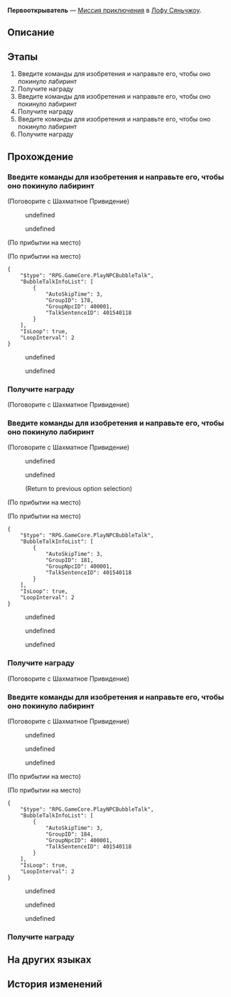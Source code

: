 {{Дополнить|Диалоги.}}
{{Миссия Инфобокс
|id              = 4015403
|Название        = 
|Изображение     = Миссия Освоения Первооткрыватель.png
|Тип             = Миссия приключения
|События         = 
|Глава           = 
|Условия         = Завершена [[Миссия приключения]] ''[[Первооткрыватель]]''
|Персонажи       = Первопроходец; Шахматное Привидение
|СтартЛокация    = [[Лофу Сяньчжоу]] — [[Сад безмятежности]]
|Локации         = Сад безмятежности
|Предыдущая      = 
|Следующая       = 
|Награды         = Кредиты*5 000
}}
'''Первооткрыватель''' — [[Миссия приключения]] в [[Лофу Сяньчжоу]].

==Описание==
{{Описание|<!--официальное описание из Перекрёстка судеб-->}}

==Этапы==
# Введите команды для изобретения и направьте его, чтобы оно покинуло лабиринт
# Получите награду
# Введите команды для изобретения и направьте его, чтобы оно покинуло лабиринт
# Получите награду
# Введите команды для изобретения и направьте его, чтобы оно покинуло лабиринт
# Получите награду

==Прохождение==
{{Дополнить}}


===Введите команды для изобретения и направьте его, чтобы оно покинуло лабиринт===
{{Описание миссии|локация=Сад безмятежности|Не желая мириться с поражением, Шахматное Привидение подготовила новую головоломку «Первооткрыватель». Пора заставить её принять проигрыш.}}
{{Диалог Начало}}

;(Поговорите с Шахматное Привидение)
<!--Unknown TalkSentence: 401540331-->
:{{Диалог|Стрелка}} undefined
:<!--Unknown TalkSentence: 401540333-->
:<!--Unknown TalkSentence: 401540337-->
:{{Диалог|Стрелка}} undefined
:<!--Unknown TalkSentence: 401540335-->
:<!--Unknown TalkSentence: 401540336-->
:<!--Unknown TalkSentence: 401540337-->
<!--Unknown TalkSentence: 401540333-->
<!--Unknown TalkSentence: 401540337-->
;(По прибытии на место)

;(По прибытии на место)
:<!--2-second delay-->
<pre>{
	"$type": "RPG.GameCore.PlayNPCBubbleTalk",
	"BubbleTalkInfoList": [
		{
			"AutoSkipTime": 3,
			"GroupID": 178,
			"GroupNpcID": 400001,
			"TalkSentenceID": 401540118
		}
	],
	"IsLoop": true,
	"LoopInterval": 2
}</pre>
<!--Unknown TalkSentence: 401540351-->
<!--Unknown TalkSentence: 401540352-->
:{{Диалог|Стрелка}} undefined
:{{Диалог|Стрелка}} undefined
<!--Unknown TalkSentence: 401540354-->
<!--Unknown TalkSentence: 401540357-->
<!--Unknown TalkSentence: 401540358-->
<!--Unknown TalkSentence: 401540359-->
<!--Unknown TalkSentence: 401540360-->
<!--Unknown TalkSentence: 401540361-->
{{Диалог Конец}}

===Получите награду===
{{Описание миссии|локация=Сад безмятежности|Благодаря своему превосходному интеллекту вы нашли оптимальное решение.<br />Получите награду из сундука с сокровищами рядом с Шахматным Привидением.}}
{{Диалог Начало}}

;(Поговорите с Шахматное Привидение)
<!--Unknown TalkSentence: 401540161-->
{{Диалог Конец}}

===Введите команды для изобретения и направьте его, чтобы оно покинуло лабиринт===
{{Описание миссии|локация=Сад безмятежности|Не желая мириться с поражением, Шахматное Привидение подготовила новую головоломку «Первооткрыватель». Пора заставить её принять проигрыш.}}
{{Диалог Начало}}

;(Поговорите с Шахматное Привидение)
<!--Unknown TalkSentence: 401540371-->
:{{Диалог|Стрелка}} undefined
:<!--Unknown TalkSentence: 401540373-->
:<!--Unknown TalkSentence: 401540379-->
:{{Диалог|Стрелка}} undefined
:<!--Unknown TalkSentence: 401540375-->
:;(Return to previous option selection)
;(По прибытии на место)

;(По прибытии на место)
:<!--2-second delay-->
<pre>{
	"$type": "RPG.GameCore.PlayNPCBubbleTalk",
	"BubbleTalkInfoList": [
		{
			"AutoSkipTime": 3,
			"GroupID": 181,
			"GroupNpcID": 400001,
			"TalkSentenceID": 401540118
		}
	],
	"IsLoop": true,
	"LoopInterval": 2
}</pre>
<!--Unknown TalkSentence: 401540391-->
:{{Диалог|Стрелка}} undefined
:{{Диалог|Стрелка}} undefined
:{{Диалог|Стрелка}} undefined
{{Диалог Конец}}

===Получите награду===
{{Описание миссии|локация=Сад безмятежности|Благодаря своему превосходному интеллекту вы нашли оптимальное решение.<br />Получите награду из сундука с сокровищами рядом с Шахматным Привидением.}}
{{Диалог Начало}}

;(Поговорите с Шахматное Привидение)
<!--Unknown TalkSentence: 401540161-->
{{Диалог Конец}}

===Введите команды для изобретения и направьте его, чтобы оно покинуло лабиринт===
{{Описание миссии|локация=Сад безмятежности|Не желая мириться с поражением, Шахматное Привидение подготовила новую головоломку «Первооткрыватель». Пора заставить её принять проигрыш.}}
{{Диалог Начало}}

;(Поговорите с Шахматное Привидение)
<!--Unknown TalkSentence: 401540401-->
:{{Диалог|Стрелка}} undefined
:{{Диалог|Стрелка}} undefined
:{{Диалог|Стрелка}} undefined
;(По прибытии на место)

;(По прибытии на место)
:<!--2-second delay-->
<pre>{
	"$type": "RPG.GameCore.PlayNPCBubbleTalk",
	"BubbleTalkInfoList": [
		{
			"AutoSkipTime": 3,
			"GroupID": 184,
			"GroupNpcID": 400001,
			"TalkSentenceID": 401540118
		}
	],
	"IsLoop": true,
	"LoopInterval": 2
}</pre>
<!--Unknown TalkSentence: 401540421-->
:{{Диалог|Стрелка}} undefined
:{{Диалог|Стрелка}} undefined
:{{Диалог|Стрелка}} undefined
{{Диалог Конец}}

===Получите награду===
{{Описание миссии|локация=Сад безмятежности|Благодаря своему превосходному интеллекту вы нашли оптимальное решение.<br />Получите награду из сундука с сокровищами рядом с Шахматным Привидением.}}
{{Диалог Начало}}

{{Диалог Конец}}

==На других языках==
{{На других языках
|en   = Pathfinder
|zhs  = 寻径指津
|zht  = 尋徑指津
|ja   = 尋径指路
|ko   = 길의 모색
|es   = Búsqueda de ruta
|fr   = Chemin de la destinée
|ru   = Первооткрыватель
|th   = เสาะแสวงแห่งวิถี
|vi   = Tìm Đường Chỉ Lối
|de   = Routenrätsel
|id   = Pathfinder
|pt   = Abre-Caminhos
}}

==История изменений==
{{История изменений|2.7}}
